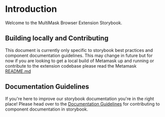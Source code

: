 
<Meta title="Getting Started / Introduction" />

# Introduction

Welcome to the MultiMask Browser Extension Storybook.

## Building locally and Contributing

This document is currently only specific to storybook best practices and component documentation guidelines. This may change in future but for now if you are looking to get a local build of Metamask up and running or contribute to the extension codebase please read the Metamask [README.md](https://github.com/MetaMask/metamask-extension)

## Documentation Guidelines

If you're here to improve our storybook documentation you're in the right place! Please head over to the [Documentation Guidelines](./?path=/story/getting-started-documentation-guidelines--page) for contributing to component documentation in storybook.
